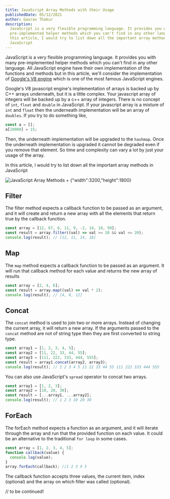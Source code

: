 ```yaml
---
title: JavaScript Array Methods with their Usage
publishedDate: 05/12/2021
author: Gaurav Thakur
description:
  JavaScript is a very flexible programming language. It provides you with many
  pre-implemented helper methods which you can't find in any other language. In
  this article, I would try to list down all the important array methods in
  JavaScript
---
```


JavaScript is a very flexible programming language. It provides you with many
pre-implemented helper methods which you can't find in any other language. All
JavaScript engine have their own implementation of the functions and methods but
in this article, we'll consider the implementation of
[Google's V8 engine](https://v8.dev/) which is one of the most famous JavaScript
engines.

Google's V8 javascript engine's implementation of arrays is backed up by C++
arrays underneath, but it is a little complex. Your javascript array of integers
will be backed up by a c++ array of integers. There is no concept of `int`,
`float` and `double` in JavaScript. If your javascript array is a mixture of
`int` and `float` then the underneath implementation will be an array of
`doubles`. If you try to do something like,

```javascript
const a = [];
a[10000] = 15;
```

Then, the underneath implementation will be upgraded to the `hashmap`. Once the
underneath implementation is upgraded it cannot be degraded even if you remove
that element. So time and complexity can vary a lot by just your usage of the
array.

In this article, I would try to list down all the important array methods in
JavaScript

![JavaScript Array Methods + `{"width":3200,"height":1800}`](/images/javascript-array-methods.png 'JavaScript Array Methods')

## Filter

The filter method expects a callback function to be passed as an argument, and
it will create and return a new array with all the elements that return true by
the callback function.

```javascript
const array = [12, 67, 6, 11, 9, -2, 14, 18, 99];
const result = array.filter((val) => val >= 10 && val <= 20);
console.log(result); // [12, 11, 14, 18]
```

## Map

The `map` method expects a callback function to be passed as an argument. It
will run that callback method for each value and returns the new array of
results

```javascript
const array = [2, 4, 6];
const result = array.map((val) => val * 2);
console.log(result); // [4, 8, 12]
```

## Concat

The `concat` method is used to join two or more arrays. Instead of changing the
current array, it will return a new array. If the arguments passed to the
`concat` method are not of string type then they are first converted to string
type.

```javascript
const array1 = [1, 2, 3, 4, 5];
const array2 = [11, 22, 33, 44, 55];
const array3 = [111, 222, 333, 444, 555];
const result = array1.concat(array2, array3);
console.log(result); // 1 2 3 4 5 11 22 33 44 55 111 222 333 444 555
```

You can also use JavaScript's `spread` operator to concat two arrays.

```javascript
const array1 = [1, 2, 3];
const array2 = [10, 20, 30];
const result = [...array1, ...array2];
console.log(result); // 1 2 3 10 20 30
```

## ForEach

The forEach method expects a function as an argument, and it will iterate
through the array and run that the provided function on each value. It could be
an alternative to the traditional `for loop` in some cases.

```javascript
const array = [1, 2, 3, 4, 5];
function callback(value) {
  console.log(value);
}
array.forEach(callback); //1 2 3 4 5
```

The callback function accepts three values, the current item, index (optional)
and the array on which filter was called (optional).

// to be continued!
